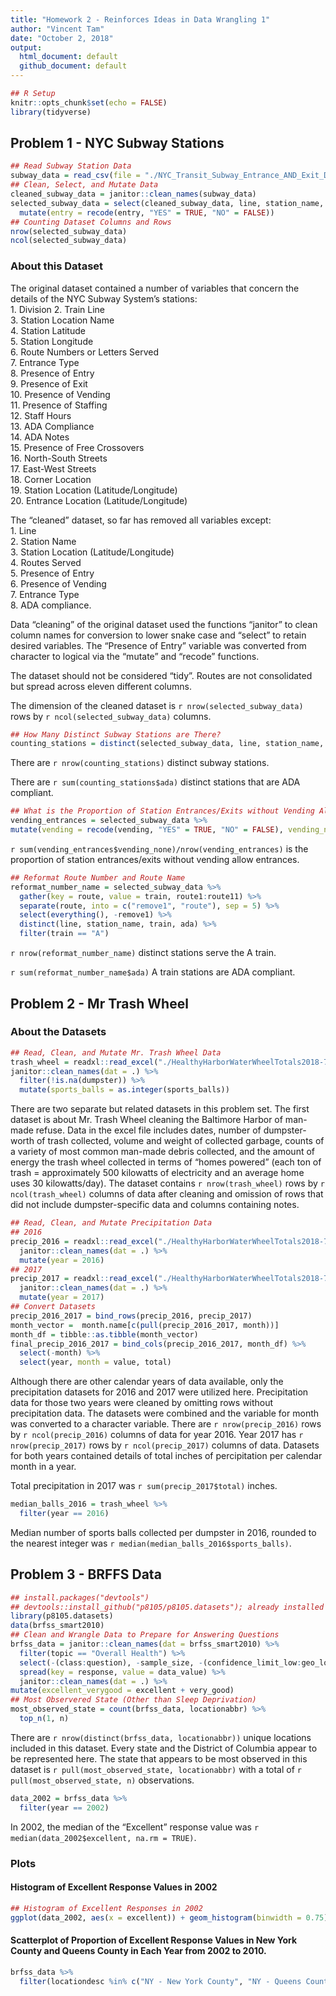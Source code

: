 ```yaml
---
title: "Homework 2 - Reinforces Ideas in Data Wrangling 1"
author: "Vincent Tam"
date: "October 2, 2018"
output: 
  html_document: default
  github_document: default
---
```

```r
## R Setup
knitr::opts_chunk$set(echo = FALSE)
library(tidyverse)
```
## Problem 1 - NYC Subway Stations
```r
## Read Subway Station Data
subway_data = read_csv(file = "./NYC_Transit_Subway_Entrance_AND_Exit_Data.csv")
## Clean, Select, and Mutate Data
cleaned_subway_data = janitor::clean_names(subway_data)
selected_subway_data = select(cleaned_subway_data, line, station_name, station_latitude, station_longitude, route1:route11, entry, vending, entrance_type, ada) %>% 
  mutate(entry = recode(entry, "YES" = TRUE, "NO" = FALSE)) 
## Counting Dataset Columns and Rows
nrow(selected_subway_data)
ncol(selected_subway_data)
```
### About this Dataset
The original dataset contained a number of variables that concern the details of the NYC Subway System's stations:  
1. Division
2. Train Line  
3. Station Location Name  
4. Station Latitude  
5. Station Longitude  
6. Route Numbers or Letters Served  
7. Entrance Type  
8. Presence of Entry  
9. Presence of Exit  
10. Presence of Vending  
11. Presence of Staffing  
12. Staff Hours  
13. ADA Compliance    
14. ADA Notes  
15. Presence of Free Crossovers  
16. North-South Streets  
17. East-West Streets  
18. Corner Location  
19. Station Location (Latitude/Longitude)  
20. Entrance Location (Latitude/Longitude)       

The "cleaned" dataset, so far has removed all variables except:  
1. Line  
2. Station Name  
3. Station Location (Latitude/Longitude)  
4. Routes Served  
5. Presence of Entry  
6. Presence of Vending   
7. Entrance Type  
8. ADA compliance.    

Data "cleaning" of the original dataset used the functions "janitor" to clean column names for conversion to lower snake case and "select" to retain desired variables. The "Presence of Entry" variable was converted from character to logical via the "mutate" and "recode" functions.  

The dataset should not be considered "tidy". Routes are not consolidated but spread across eleven different columns.  

The dimension of the cleaned dataset is `r nrow(selected_subway_data)` rows by `r ncol(selected_subway_data)` columns. 
```r
## How Many Distinct Subway Stations are There?
counting_stations = distinct(selected_subway_data, line, station_name, ada)
```
There are `r nrow(counting_stations)` distinct subway stations.

There are `r sum(counting_stations$ada)` distinct stations that are ADA compliant.
```r
## What is the Proportion of Station Entrances/Exits without Vending Allow Entrance?
vending_entrances = selected_subway_data %>%
mutate(vending = recode(vending, "YES" = TRUE, "NO" = FALSE), vending_none = !(vending == entry))
```
`r sum(vending_entrances$vending_none)/nrow(vending_entrances)` is the proportion of station entrances/exits without vending allow entrances. 
```r
## Reformat Route Number and Route Name
reformat_number_name = selected_subway_data %>% 
  gather(key = route, value = train, route1:route11) %>%
  separate(route, into = c("remove1", "route"), sep = 5) %>%
  select(everything(), -remove1) %>% 
  distinct(line, station_name, train, ada) %>% 
  filter(train == "A")
```
`r nrow(reformat_number_name)` distinct stations serve the A train.

`r sum(reformat_number_name$ada)` A train stations are ADA compliant.

## Problem 2 - Mr Trash Wheel
### About the Datasets
```r
## Read, Clean, and Mutate Mr. Trash Wheel Data
trash_wheel = readxl::read_excel("./HealthyHarborWaterWheelTotals2018-7-28.xlsx", sheet = "Mr. Trash Wheel", range = "A2:N258") %>%
janitor::clean_names(dat = .) %>%
  filter(!is.na(dumpster)) %>%
  mutate(sports_balls = as.integer(sports_balls))
```
There are two separate but related datasets in this problem set. The first dataset is about Mr. Trash Wheel cleaning the Baltimore Harbor of man-made refuse. Data in the excel file includes dates, number of dumpster-worth of trash collected, volume and weight of collected garbage, counts of a variety of most common man-made debris collected, and the amount of energy the trash wheel collected in terms of "homes powered" (each ton of trash = approximately 500 kilowatts of electricity and an average home uses 30 kilowatts/day). The dataset contains `r nrow(trash_wheel)` rows by `r ncol(trash_wheel)` columns of data after cleaning and omission of rows that did not include dumpster-specific data and columns containing notes.  
```r
## Read, Clean, and Mutate Precipitation Data
## 2016
precip_2016 = readxl::read_excel("./HealthyHarborWaterWheelTotals2018-7-28.xlsx", sheet = "2016 Precipitation", range = "A2:B14") %>%
  janitor::clean_names(dat = .) %>%
  mutate(year = 2016) 
## 2017
precip_2017 = readxl::read_excel("./HealthyHarborWaterWheelTotals2018-7-28.xlsx", sheet = "2017 Precipitation", range = "A2:B14") %>%  
  janitor::clean_names(dat = .) %>%
  mutate(year = 2017)
## Convert Datasets 
precip_2016_2017 = bind_rows(precip_2016, precip_2017)
month_vector =  month.name[c(pull(precip_2016_2017, month))]
month_df = tibble::as.tibble(month_vector) 
final_precip_2016_2017 = bind_cols(precip_2016_2017, month_df) %>%
  select(-month) %>%
  select(year, month = value, total)
```

Although there are other calendar years of data available, only the precipitation datasets for 2016 and 2017 were utilized here. Precipitation data for those two years were cleaned by omitting rows without precipitation data. The datasets were combined and the variable for month was converted to a character variable. There are `r nrow(precip_2016)` rows by `r ncol(precip_2016)` columns of data for year 2016. Year 2017 has `r nrow(precip_2017)` rows by `r ncol(precip_2017)` columns of data. Datasets for both years contained details of total inches of percipitation per calendar month in a year. 

Total precipitation in 2017 was `r sum(precip_2017$total)` inches.
```r
median_balls_2016 = trash_wheel %>% 
  filter(year == 2016) 
```
Median number of sports balls collected per dumpster in 2016, rounded to the nearest integer was `r median(median_balls_2016$sports_balls)`.

## Problem 3 - BRFFS Data
```r
## install.packages("devtools")
## devtools::install_github("p8105/p8105.datasets"); already installed but do not want to install every time
library(p8105.datasets)
data(brfss_smart2010)
## Clean and Wrangle Data to Prepare for Answering Questions
brfss_data = janitor::clean_names(dat = brfss_smart2010) %>%
  filter(topic == "Overall Health") %>%
  select(-(class:question), -sample_size, -(confidence_limit_low:geo_location)) %>%
  spread(key = response, value = data_value) %>%
  janitor::clean_names(dat = .) %>%   
mutate(excellent_verygood = excellent + very_good)
## Most Observered State (Other than Sleep Deprivation)
most_observed_state = count(brfss_data, locationabbr) %>%
  top_n(1, n) 
```
There are `r nrow(distinct(brfss_data, locationabbr))` unique locations included in this dataset. Every state and the District of Columbia appear to be represented here. The state that appears to be most observed in this dataset is `r pull(most_observed_state, locationabbr)` with a total of `r pull(most_observed_state, n)` observations. 
```r
data_2002 = brfss_data %>% 
  filter(year == 2002)
```
In 2002, the median of the “Excellent” response value was `r median(data_2002$excellent, na.rm = TRUE)`. 

### Plots
#### Histogram of Excellent Response Values in 2002
```r
## Histogram of Excellent Responses in 2002
ggplot(data_2002, aes(x = excellent)) + geom_histogram(binwidth = 0.75)
```

#### Scatterplot of Proportion of Excellent Response Values in New York County and Queens County in Each Year from 2002 to 2010.
```r
brfss_data %>%
  filter(locationdesc %in% c("NY - New York County", "NY - Queens County"), year %in% c("2002":"2012")) %>% ggplot(aes(x = year, y = excellent, color = locationdesc)) + geom_point() + scale_x_continuous(breaks = c(2002, 2003, 2004, 2005, 2006, 2007, 2008, 2009, 2010))
```